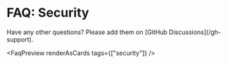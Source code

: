 
# FAQ: Security

<Callout type="info">
  Have any other questions? Please add them on [GitHub
  Discussions](/gh-support).
</Callout>

<FaqPreview renderAsCards tags={["security"]} />
